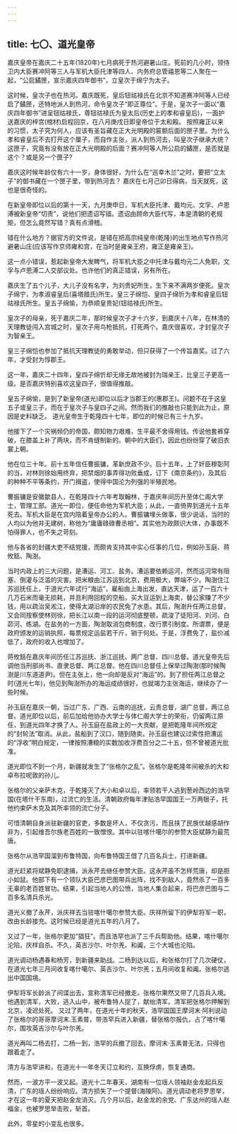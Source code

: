 ```yaml
---
---
---
```

title: 七〇、道光皇帝
---



嘉庆皇帝在嘉庆二十五年(1820年)七月病死于热河避暑山庄。死前的几小时，领侍卫内大臣赛冲阿等三人与军机大臣托津等四人、内务府总管禧恩等二人聚在一起，“公启鐍匣，宣示嘉庆四年御书”，立皇次于绵宁为太子。

这时候，皇次子也在热河。嘉庆既死，皇后钮祜禄氏在北京不知道赛冲阿等人已经启了鐍匣，还特地派人到热河，命令皇次子“即正尊位”。于是，皇次子一面以“嘉庆四年御书”进呈钮祜禄氏，尊钮祜禄氏为皇太后(历史上的孝和睿皇后)，一面护送嘉庆的梓宫(棺材)启程回京，在八月庚戌日即皇帝位于太和殿。 按照雍正以来的习惯，太子究为何人，应该有圣旨藏在正大光明殿的匾额后面的匣子里。为什么孝和睿皇后不去打开这个厘子，而自作主张，派人到热河去，叫皇次子继承大统？这匣子，究竟有没有放在正大光明殿的后面？赛冲阿等人所公启的鐍匣，是否就是这个？或是另一个匣子?

嘉庆这时候年龄仅有六十一岁，身体很好，为什么在“巡幸木兰”之时，要把“立太子”的御书藏在一个匣子里，带到热河去？ 嘉庆在七月己卯日得病，当天就死，这也是很奇怪的。

在新皇帝即位以后的第十一天，九月庚申日，军机大臣托津、戴均元、文孚、卢恩溥被新皇帝“切责”，说他们把遗诏写错。遗诏由顾命大臣代写，本是清朝的老规矩，但怎么竟然写错？真有点滑稽。

错在什么地方？据官方的文件说，是错在把高宗纯皇帝(乾隆)的出生地点写作热河避暑山庄(应该写作京师雍和宫，在当时是雍亲王府，雍正是雍亲王)。

这一点小错误，惹起新皇帝大发睥气，将军机大臣之中托津与戴均元二人免职，文孚与卢恩溥二人交部议处。也许他们的真正错误，另有所在。

嘉庆生了五个儿子，大儿子没有名字，为刘贵妃所生，生下来不满两岁便死。皇次子绵宁，为孝淑睿皇后(喜塔腊氏)所生。皇三子绵恺、皇四子绵忻为孝和睿皇后钮祜禄氏所生。皇五子绵愉，为恭顺皇贵妃(钮祜禄氏)所生。

皇次子的母亲，死于嘉庆二年，那时候皇次子才十六岁，到嘉庆十八年，在林清的天理教徒闯入宫城之时，皇次子用鸟枪抵抗，打死两个。嘉庆很喜欢，才封皇次子为智亲王。

皇三子绵恺也参加了抵抗天理教徒的勇敢举动，但只获得了一个传旨嘉奖。过了六年，才受封为惇郡王。

这一年，嘉庆二十四年，皇四子绵忻却无缘无故地被封为瑞亲王，比皇三子更高一级。是否嘉庆特别喜欢这皇四子，很值得推敲。

皇五子绵愉，是到了新皇帝(道光)即位以后才当郡王的(惠郡王)。问题不在于这皇五子或皇三子，而在于皇次子与皇四子之间。然而我们的推敲也只能到此为止，原因是史料缺乏。 道光皇帝生于乾隆四十七年，即位的时候已有三十九岁。

他接下了一个灾祸频仍的帝国，颇知物力艰难，生平最不舍得用钱。传说他套裤穿破，在膝盖上补了两块，而不肯缝制新的。朝中的大臣们，因此也纷纷穿了破旧衣裳上朝。

他在位三十年。前十五年信任曹振镛，革新庶政不少。后十五年，上了奸臣穆彰阿的当，对林则徐始用终弃，把禁烟的事弄得功败垂成，订下《南京条约》，及其后的种种不平等条约，开门揖盗，使得中国沦为列强的半殖民地。

曹振镛是安徽歙县人，在乾隆四十六年考取翰林，于嘉庆年间历升至体仁阁大学士，管理工部。道光一即位，便任命他为军机大臣；从此，一直倚畀到道光十五年死去。军机大臣是在宫内陪着皇帝办公的人。曹振镛埋头做事，很少说话，当时的人均以为他并无建树，称他为“庸庸碌碌曹丞相”。其实他为政颇识大体，办事既不怕得罪人，也不失之苛刻。

他与各省的封疆大吏不结党援，而颇肯支持其中实心任事的几位，例如孙玉庭、蒋攸銛、陶澍。

当时内政上的三大问题，是漕运、河工、盐务。漕运要依赖运河，然而运河常有阻塞、倒灌与泛滥的灾害。把米粮由江苏运到北京，费用极大，弊端不少。陶澍住江苏巡抚任上，于道光六年试行“海运”，雇船由上海出发，直达天津，运了一百六十几万石米而毫无损耗，并且利用回程的空船，买大豆运到上海卖，替公家赚了不少钱，用以疏治吴淞江，使得太湖沿岸的农民免了水患。其后，陶澍升任两江总督，又会同按察使林则徐，把长江以南一段的运河彻底整顿，疏浚了徒阳河、刘河、白茆河、练湖。在盐务的一方面，陶澍取消包商制度，改行票引制度。所谓票，便是政府颁发的运销执照，每票规定运盐若干斤，销于何处。于是，浮费免了，盐价减低了，政府的收入也增加了。

蒋攸銛在嘉庆年间历任江苏巡抚、浙江巡抚、两广总督、四川总督。道光皇帝先后调他当刑部尚书、直隶总督、两江总督。他在四川总督任上保举过陶澍(那时候陶澍是川东道道尹)。但在主张上，他一向却是反对“海运”的。到了担任两江总督之时(道光七年)，他见到陶澍所办的海运成绩很好，也就竭力主张海运，继续办了一些时候。

孙玉庭在嘉庆一朝，当过广东、广西、云南的巡抚，云贵总督，湖广总督，两江总督。道光即位以后，前后加给他协办大学士与体仁阁大学士的荣衔，仍留两江原任，到道光四年才换了人。孙玉庭在盐政上的一大贡献，是把乾隆年间所规定的“封轮法”取消。从此，盐船到了汉口，随到随卖。孙玉庭也建议过索性把漕运的“浮收”明白规定，一律按照漕粮的实数加收浮费百分之二十五，但不曾被道光批准。

道光即位不到一个月，新疆就发生了“张格尔之乱”。张格尔是乾隆年间被杀的大和卓布拉呢敦的孙儿。

张格尔的父亲萨木克，于乾隆灭了大小和卓以后，率领若干人逃到葱岭西边的浩罕国(在塔什干东南)，过流亡的生活。清朝政府每年津贴浩罕国国王一万两银子，托他约束萨木克及其所率领的流亡分子。

可惜清朝自身派驻新疆的官吏，多数是坏人，不仅贪污，而且挟了民族优越感胡作非为，引起维吾尔族老百姓的一致憎恨。其中以驻喀什噶尔的参赞大臣斌静为最荒唐。

张格尔从浩罕国溜到布鲁特国，向布鲁特国王借了几百名兵士，打进新疆。

道光赶紧将斌静免职逮捕，派永芹去继任参赞大臣。这永芹虽不怎样荒唐，却是胆小如鼠。他部下有一个领队大臣巴彦巴图带兵出阵，找不到敌人，竟然杀了一百多无辜的老百姓冒功。结果，引起当地人的公愤，当地人集合起来，将巴彦巴图与二百多名清兵杀光。

道光义撤了永芹，派庆祥去当驻喀什噶尔参赞大臣。庆祥所留下的伊犁将军一职，改由长龄接充。这时候已经是道光五年的八月了。

又过了一年，张格尔更加“猖狂”。而且浩罕也派了三千兵帮助他。结果，喀什噶尔沦陷，庆样自杀。不久，英吉沙尔、叶尔羌、和阗，三个大城也沦陷。

道光调动杨遇春和杨芳，到新疆来助战。二杨到达以后，和张格尔打了几次硬仗，在道光七年三月间收复喀什噶尔、英吉沙尔、叶尔羌；五月间收复和阗。张格尔逃出中国国境。

伊犁将军长龄派了间谍出去，宣称清军已经撤走。张格尔果然又带了几百兵入境。他遇到清军，大败，逃入山中，被布鲁特人捉了，献绐清军。清军把张格尔押解到北京，凌迟处死。 又过了两年，在道光十年的秋天，浩罕国国王摩诃末·阿利说动了张格尔的哥哥摩诃末.玉素普，带浩罕兵进入新疆，替张格尔报仇，占了喀什噶尔，围攻英吉沙尔与叶尔羌。

道光再叫二杨去打，二杨一到，浩罕的兵撤了回去，摩诃末·玉素普无法，只得也跟着走了。

清方与浩罕讲和，在道光十一年冬天订立和约，互换俘虏，恢复通商。

然而，一波方平一波又起。道光十二年春天，湖南有一位瑶人领袖赵金龙起兵反清，广东的瑶人纷纷响应。清方损失了一个提督(海陵阿)。道光调动老将罗思举，才在这一年的夏天把赵金龙消灭。几个月以后，赵金龙的余党、广东达州的瑶人赵福金，也被罗思举击败，斩首。

此外，零星的小变乱也很多。